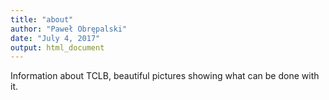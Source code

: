 ```yaml
---
title: "about"
author: "Paweł Obrępalski"
date: "July 4, 2017"
output: html_document
---
```


Information about TCLB, beautiful pictures showing what can be done with it.